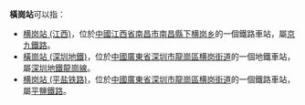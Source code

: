 '''橫崗站'''可以指：

* [[横岗站_(江西)|横岗站 (江西)]]，位於[[中國|中國]][[江西省|江西省]][[南昌市|南昌市]][[南昌縣|南昌縣]][[下横岗乡|下横岗乡]]的一個鐵路車站，屬[[京九鐵路|京九鐵路]]。
* [[橫崗站_(深圳地鐵)|橫崗站 (深圳地鐵)]]，位於[[中國|中國]][[廣東省|廣東省]][[深圳市|深圳市]][[龍崗區|龍崗區]][[横岗街道|横岗街道]]的一個地鐵車站，屬[[深圳地鐵|深圳地鐵]][[龍崗線|龍崗線]]。
* [[横岗站_(平盐铁路)|横岗站 (平盐铁路)]]，位於[[中國|中國]][[廣東省|廣東省]][[深圳市|深圳市]][[龍崗區|龍崗區]][[横岗街道|横岗街道]]的一個鐵路車站，屬[[平鹽鐵路|平鹽鐵路]]。

{{disambig|CAT=三字車站名消歧義}}